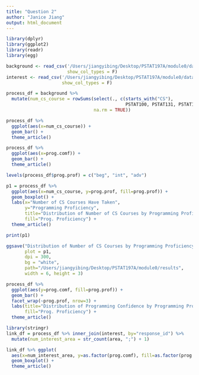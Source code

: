 ```yaml
---
title: "Question 2"
author: "Janice Jiang"
output: html_document
---
```


```r
library(dplyr)
library(ggplot2)
library(readr)
library(egg)
```

```r
background <- read_csv('/Users/jiangyibing/Desktop/PSTAT197A/module0/data/background-clean.csv',
                       show_col_types = F)
interest <- read_csv('/Users/jiangyibing/Desktop/PSTAT197A/module0/data/interest-clean.csv',
                     show_col_types = F)
```

```r
process_df = background %>% 
  mutate(num_cs_course = rowSums(select(., c(starts_with("CS"), 
                                             PSTAT100, PSTAT131, PSTAT134)), 
                                 na.rm = TRUE))
```

```r
process_df %>% 
  ggplot(aes(x=num_cs_course)) +
  geom_bar() +
  theme_article()
```

```r
process_df %>% 
  ggplot(aes(x=prog.comf)) +
  geom_bar() +
  theme_article()
```


```r
levels(process_df$prog.prof) = c("beg", "int", "adv")

p1 = process_df %>%
  ggplot(aes(x=num_cs_course, y=prog.prof, fill=prog.prof)) +
  geom_boxplot() +
  labs(x="Number of CS Courses Have Taken",
       y="Programming Proficiency",
       title="Distribution of Number of CS Courses by Programming Proficiency",
       fill="Prog. Proficiency") +
  theme_article()

print(p1)

ggsave("Distribution of Number of CS Courses by Programming Proficiency.png",
       plot = p1,
       dpi = 300, 
       bg = "white",
       path="/Users/jiangyibing/Desktop/PSTAT197A/module0/results",
       width = 6, height = 3)
```


```r
process_df %>%
  ggplot(aes(y=prog.comf, fill=prog.prof)) +
  geom_bar() +
  facet_wrap(~prog.prof, nrow=3) +
  labs(title="Distribution of Programming Confidence by Programming Proficiency",
       fill="Prog. Proficiency") +
  theme_article()
```


```r
library(stringr)
link_df = process_df %>% inner_join(interest, by="response_id") %>%
  mutate(num_interest_area = str_count(area, ";") + 1)
```

```r
link_df %>% ggplot(
  aes(x=num_interest_area, y=as.factor(prog.comf), fill=as.factor(prog.comf))) +
  geom_boxplot() +
  theme_article()
```

